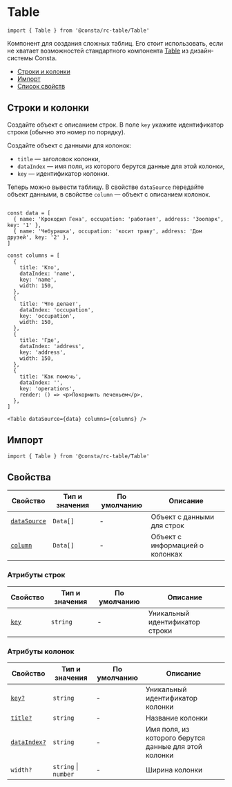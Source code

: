 


# Table

```tsx
import { Table } from '@consta/rc-table/Table'
```

Компонент для создания сложных таблиц. Его стоит использовать,
если не хватает возможностей стандартного компонента
[Table](https://consta-uikit.vercel.app/?path=/docs/components-table--custom-rows)
из дизайн-системы Consta.

<RemadeInfo commponentName="Table" apiUrl="https://github.com/react-component/table" libraryName="rc-table" />

- [Строки и колонки](#строки-и-колонки)
- [Импорт](#импорт)
- [Список свойств](#свойства)

## Строки и колонки

Создайте объект с описанием строк.
В поле `key` укажите идентификатор строки (обычно это номер по порядку).

Создайте объект с данными для колонок:
- `title` — заголовок колонки,
- `dataIndex` — имя поля, из которого берутся данные для этой колонки,
- `key` — идентификатор колонки.

Теперь можно вывести таблицу. В свойстве `dataSource` передайте объект данными,
в свойстве `column` — объект с описанием колонок.

```tsx

const data = [
  { name: 'Крокодил Гена', occupation: 'работает', address: 'Зоопарк', key: '1' },
  { name: 'Чебурашка', occupation: 'косит траву', address: 'Дом друзей', key: '2' },
]

const columns = [
  {
    title: 'Кто',
    dataIndex: 'name',
    key: 'name',
    width: 150,
  },
  {
    title: 'Что делает',
    dataIndex: 'occupation',
    key: 'occupation',
    width: 150,
  },
  {
    title: 'Где',
    dataIndex: 'address',
    key: 'address',
    width: 150,
  },
  {
    title: 'Как помочь',
    dataIndex: '',
    key: 'operations',
    render: () => <p>Покормить печеньем</p>,
  },
]

<Table dataSource={data} columns={columns} />
```

<TableExample />

## Импорт

```tsx
import { Table } from '@consta/rc-table/Table'
```

## Свойства

<RemadeTableInfo apiUrl="https://github.com/react-component/table" />

| Свойство | Тип и значения | По умолчанию | Описание |
| -------- | -------------- | ------------ | -------- |
| [`dataSource`](#строки-и-колонки)  | `Data[]`       | -            | Объект с данными для строк         |
| [`column`](#строки-и-колонки)  | `Data[]`       | -            | Объект с информацией о колонках         |

### Атрибуты строк

| Свойство | Тип и значения | По умолчанию | Описание |
| -------- | -------------- | ------------ | -------- |
| [`key`](#строки-и-колонки)  | `string`       | -            | Уникальный идентификатор строки  |

### Атрибуты колонок

| Свойство | Тип и значения | По умолчанию | Описание |
| -------- | -------------- | ------------ | -------- |
| [`key?`](#строки-и-колонки)  | `string`       | -            |  Уникальный идентификатор колонки  |
| [`title?`](#строки-и-колонки)  | `string`       | -            |  Название колонки       |
| [`dataIndex?`](#строки-и-колонки)  | `string`       | -            |  Имя поля, из которого берутся данные для этой колонки |
| `width?`  | `string` &#124; `number`       | -            |  Ширина колонки |
